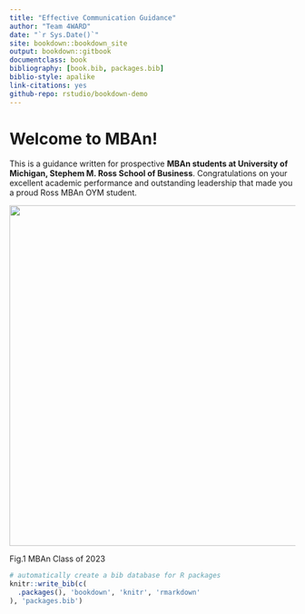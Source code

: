 ```yaml
--- 
title: "Effective Communication Guidance"
author: "Team 4WARD"
date: "`r Sys.Date()`"
site: bookdown::bookdown_site
output: bookdown::gitbook
documentclass: book
bibliography: [book.bib, packages.bib]
biblio-style: apalike
link-citations: yes
github-repo: rstudio/bookdown-demo
---
```


# Welcome to MBAn!

This is a guidance written for prospective **MBAn students at University of Michigan, Stephem M. Ross School of Business**. Congratulations on your excellent academic performance and outstanding leadership that made you a proud Ross MBAn OYM student. 

<div align= "center"><img src="\Users\62588\Desktop\GO BLUE!!!\MBAn501\Project\EffectiveCommunication\Figures\MBAn.jpg" width="800" height="600" />

Fig.1 MBAn Class of 2023
</div>


```r
# automatically create a bib database for R packages
knitr::write_bib(c(
  .packages(), 'bookdown', 'knitr', 'rmarkdown'
), 'packages.bib')
```

